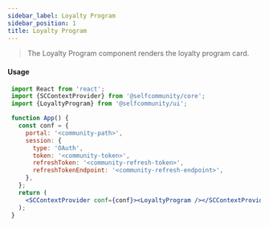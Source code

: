 ```yaml
---
sidebar_label: Loyalty Program
sidebar_position: 1
title: Loyalty Program
---
```


> The Loyalty Program component  renders the loyalty program card.


<Logged><LoyaltyProgram/></Logged>

#### Usage

```jsx
 import React from 'react';
 import {SCContextProvider} from '@selfcommunity/core';
 import {LoyaltyProgram} from '@selfcommunity/ui';

 function App() {
   const conf = {
     portal: '<community-path>',
     session: {
       type: 'OAuth',
       token: '<community-token>',
       refreshToken: '<community-refresh-token>',
       refreshTokenEndpoint: '<community-refresh-endpoint>',
     },
   };
   return (
     <SCContextProvider conf={conf}><LoyaltyProgram /></SCContextProvider>
   );
 }
```